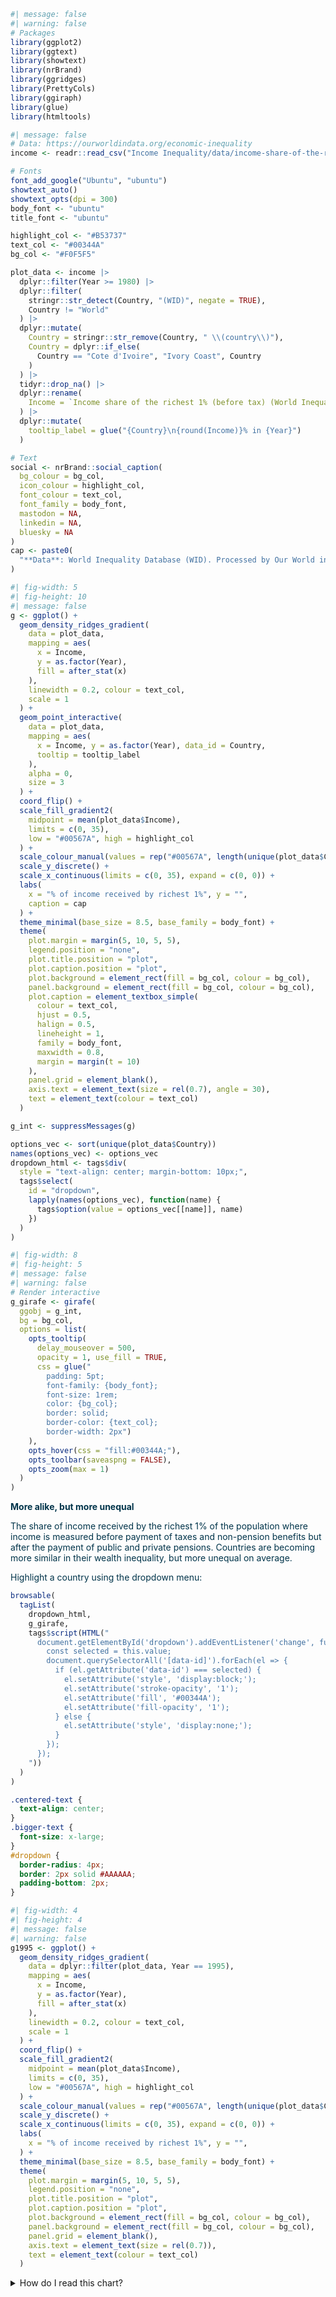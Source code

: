 
```r
#| message: false
#| warning: false
# Packages
library(ggplot2)
library(ggtext)
library(showtext)
library(nrBrand)
library(ggridges)
library(PrettyCols)
library(ggiraph)
library(glue)
library(htmltools)
```

```r
#| message: false
# Data: https://ourworldindata.org/economic-inequality
income <- readr::read_csv("Income Inequality/data/income-share-of-the-richest-1.csv")
```

```r
# Fonts
font_add_google("Ubuntu", "ubuntu")
showtext_auto()
showtext_opts(dpi = 300)
body_font <- "ubuntu"
title_font <- "ubuntu"

highlight_col <- "#B53737"
text_col <- "#00344A"
bg_col <- "#F0F5F5"
```

```r
plot_data <- income |>
  dplyr::filter(Year >= 1980) |>
  dplyr::filter(
    stringr::str_detect(Country, "(WID)", negate = TRUE),
    Country != "World"
  ) |>
  dplyr::mutate(
    Country = stringr::str_remove(Country, " \\(country\\)"),
    Country = dplyr::if_else(
      Country == "Cote d'Ivoire", "Ivory Coast", Country
    )
  ) |>
  tidyr::drop_na() |>
  dplyr::rename(
    Income = `Income share of the richest 1% (before tax) (World Inequality Database)`
  ) |>
  dplyr::mutate(
    tooltip_label = glue("{Country}\n{round(Income)}% in {Year}")
  )
```

```r
# Text
social <- nrBrand::social_caption(
  bg_colour = bg_col,
  icon_colour = highlight_col,
  font_colour = text_col,
  font_family = body_font,
  mastodon = NA,
  linkedin = NA,
  bluesky = NA
)
cap <- paste0(
  "**Data**: World Inequality Database (WID). Processed by Our World in Data<br>**Graphic**: ", social
)
```

```r
#| fig-width: 5
#| fig-height: 10
#| message: false
g <- ggplot() +
  geom_density_ridges_gradient(
    data = plot_data,
    mapping = aes(
      x = Income,
      y = as.factor(Year),
      fill = after_stat(x)
    ),
    linewidth = 0.2, colour = text_col,
    scale = 1
  ) +
  geom_point_interactive(
    data = plot_data,
    mapping = aes(
      x = Income, y = as.factor(Year), data_id = Country,
      tooltip = tooltip_label
    ),
    alpha = 0,
    size = 3
  ) +
  coord_flip() +
  scale_fill_gradient2(
    midpoint = mean(plot_data$Income),
    limits = c(0, 35),
    low = "#00567A", high = highlight_col
  ) +
  scale_colour_manual(values = rep("#00567A", length(unique(plot_data$Country)))) +
  scale_y_discrete() +
  scale_x_continuous(limits = c(0, 35), expand = c(0, 0)) +
  labs(
    x = "% of income received by richest 1%", y = "",
    caption = cap
  ) +
  theme_minimal(base_size = 8.5, base_family = body_font) +
  theme(
    plot.margin = margin(5, 10, 5, 5),
    legend.position = "none",
    plot.title.position = "plot",
    plot.caption.position = "plot",
    plot.background = element_rect(fill = bg_col, colour = bg_col),
    panel.background = element_rect(fill = bg_col, colour = bg_col),
    plot.caption = element_textbox_simple(
      colour = text_col,
      hjust = 0.5,
      halign = 0.5,
      lineheight = 1,
      family = body_font,
      maxwidth = 0.8,
      margin = margin(t = 10)
    ),
    panel.grid = element_blank(),
    axis.text = element_text(size = rel(0.7), angle = 30),
    text = element_text(colour = text_col)
  )
```

```r
g_int <- suppressMessages(g)
```

```r
options_vec <- sort(unique(plot_data$Country))
names(options_vec) <- options_vec
dropdown_html <- tags$div(
  style = "text-align: center; margin-bottom: 10px;",
  tags$select(
    id = "dropdown",
    lapply(names(options_vec), function(name) {
      tags$option(value = options_vec[[name]], name)
    })
  )
)
```

```r
#| fig-width: 8
#| fig-height: 5
#| message: false
#| warning: false
# Render interactive
g_girafe <- girafe(
  ggobj = g_int,
  bg = bg_col,
  options = list(
    opts_tooltip(
      delay_mouseover = 500,
      opacity = 1, use_fill = TRUE,
      css = glue("
        padding: 5pt;
        font-family: {body_font};
        font-size: 1rem;
        color: {bg_col};
        border: solid;
        border-color: {text_col};
        border-width: 2px")
    ),
    opts_hover(css = "fill:#00344A;"),
    opts_toolbar(saveaspng = FALSE),
    opts_zoom(max = 1)
  )
)
```

::: {.centered-text}

::: {.bigger-text}
[**More alike, but more unequal**]{style="color:#00344A;"} 
:::

[The share of income received by the richest 1% of the population where income is measured before payment of taxes and non-pension benefits but after the payment of public and private pensions. Countries are becoming more similar in their wealth inequality, but more unequal on average.]{style="color:#00344A;"} 

[Highlight a country using the dropdown menu:]{style="color:#00344A;"} 
:::

```r
browsable(
  tagList(
    dropdown_html,
    g_girafe,
    tags$script(HTML("
      document.getElementById('dropdown').addEventListener('change', function() {
        const selected = this.value;
        document.querySelectorAll('[data-id]').forEach(el => {
          if (el.getAttribute('data-id') === selected) {
            el.setAttribute('style', 'display:block;');
            el.setAttribute('stroke-opacity', '1');
            el.setAttribute('fill', '#00344A');
            el.setAttribute('fill-opacity', '1');
          } else {
            el.setAttribute('style', 'display:none;');
          }
        });
      });
    "))
  )
)
```

```css
.centered-text {
  text-align: center;
}
.bigger-text {
  font-size: x-large;
}
#dropdown {
  border-radius: 4px;
  border: 2px solid #AAAAAA;
  padding-bottom: 2px;
}
```


```r
#| fig-width: 4
#| fig-height: 4
#| message: false
#| warning: false
g1995 <- ggplot() +
  geom_density_ridges_gradient(
    data = dplyr::filter(plot_data, Year == 1995),
    mapping = aes(
      x = Income,
      y = as.factor(Year),
      fill = after_stat(x)
    ),
    linewidth = 0.2, colour = text_col,
    scale = 1
  ) +
  coord_flip() +
  scale_fill_gradient2(
    midpoint = mean(plot_data$Income),
    limits = c(0, 35),
    low = "#00567A", high = highlight_col
  ) +
  scale_colour_manual(values = rep("#00567A", length(unique(plot_data$Country)))) +
  scale_y_discrete() +
  scale_x_continuous(limits = c(0, 35), expand = c(0, 0)) +
  labs(
    x = "% of income received by richest 1%", y = "",
  ) +
  theme_minimal(base_size = 8.5, base_family = body_font) +
  theme(
    plot.margin = margin(5, 10, 5, 5),
    legend.position = "none",
    plot.title.position = "plot",
    plot.caption.position = "plot",
    plot.background = element_rect(fill = bg_col, colour = bg_col),
    panel.background = element_rect(fill = bg_col, colour = bg_col),
    panel.grid = element_blank(),
    axis.text = element_text(size = rel(0.7)),
    text = element_text(colour = text_col)
  )
```

<details>
  <summary>How do I read this chart?</summary>

::: {.grid}

::: {.g-col-12 .g-col-md-6}

```r
g1995a <- g1995 +
  annotate(
    geom = "text", x = 10, y = 1.2,
    label = "Test", colour = text_col, family = body_font
  ) +
  annotate(
    geom = "text", x = 23, y = 1.2,
    label = "Test", colour = text_col, family = body_font
  )
suppressMessages(print(g1995a))
```


:::

::: {.g-col-12 .g-col-md-6}

Let's start by looking at just one of the curved lines - single year.

The vertical (y) axis shows the percentage of each countries income (% income) that was received by the richest 1% of the country's population in that year.

Higher values mean a more unequal distribution of income.

Colours

:::

:::


::: {.grid}

::: {.g-col-12 .g-col-md-6}

The curved lines show what % income is common. Higher *peaks* mean more countries have that value. For example, in 1995 lots of countries have a % income around 10% and lots have a % income around 23%. In 2023, all countries are a bit more similar, and have a value of around 15%. 

These lines do not change when selecting a different country.

:::

::: {.g-col-12 .g-col-md-6}

```r
g1995b <- g1995 +
  annotate(
    geom = "text", x = 10, y = 1.2,
    label = "density", colour = text_col, family = body_font
  ) +
  annotate(
    geom = "text", x = 23, y = 1.2,
    label = "Test", colour = text_col, family = body_font
  )
suppressMessages(print(g1995b))
```

:::

:::

::: {.grid}

::: {.g-col-12 .g-col-md-6}

![](Income Inequality/images/uk.png)

:::

::: {.g-col-12 .g-col-md-6}

In this chart, the horizontal (x) axis shows different years from 1980 to 2023. Not all countries have data for all years.

The points that are highlighted when hovering or selecting via the dropdown show the values for specific country in each year where data is available. Going from left to right when looking at the points allows you to see how it is changing over time. Points going upwards, means that country is becoming more unequal.

Looking at how a specific point for a year compares to the curve let's you see how it compares to all other countries in that year. For example a value of 8% is quite common in 1980, but not very common in 2023.

:::

:::
  

    
</details>

